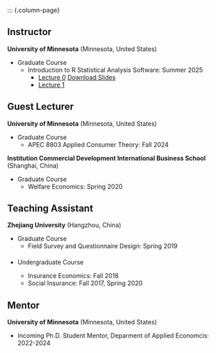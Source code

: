 
::: {.column-page}

## Instructor
**University of Minnesota** (Minnesota, United States)

- Graduate Course
  - Introduction to R Statistical Analysis Software: Summer 2025
    - [Lecture 0](Lec0.html) [Download Slides](https://joycqy.github.io/Lec0.html?print-pdf)
    - [Lecture 1](Lec1.html)
    


## Guest Lecturer

**University of Minnesota** (Minnesota, United States)

- Graduate Course
  - APEC 8803 Applied Consumer Theory: Fall 2024

**Institution Commercial Development International Business School** (Shanghai, China)

- Graduate Course
  - Welfare Economics: Spring 2020


## Teaching Assistant

**Zhejiang University** (Hangzhou, China)

- Graduate Course
  - Field Survey and Questionnaire Design: Spring 2019

- <span style="margin-top: 20px; display: block;"> Undergraduate Course 
  - Insurance Economics: Fall 2018
  - Social Insurance: Fall 2017, Spring 2020

## Mentor

**University of Minnesota** (Minnesota, United States)

- Incoming Ph.D. Student Mentor, Deparment of Applied Economcis: 2022-2024

